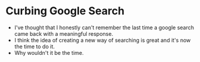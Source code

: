 # Curbing Google Search

- I've thought that I honestly can't remember the last time a google search came back with a meaningful response.
- I think the idea of creating a new way of searching is great and it's now the time to do it. 
- Why wouldn't it be the time.
